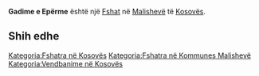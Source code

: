 {{Fshat në Kosovës
 | Emri                = Gadime e Epërme
| sqi_N_name = Gadime e Epërme
| sqi_N_FULL_NAME_RO = Gadime e Epërme
| sqi_N_FULL_NAME_ND_RO = Gadime e Eperme
| sqi_N_SORT_NAME_RG = GADIMEEEPERME
| sqi_N_FULL_NAME_RG = Gadime e Epërme
| sqi_N_FULL_NAME_ND_RG = Gadime e Eperme
| sqi_V_name = Gadimla e Epërme
| sqi_V_FULL_NAME_RO = Gadimla e Epërme
| sqi_V_FULL_NAME_ND_RO = Gadimla e Eperme
| sqi_V_SORT_NAME_RG = GADIMLAEEPERME
| sqi_V_FULL_NAME_RG = Gadimla e Epërme
| sqi_V_FULL_NAME_ND_RG = Gadimla e Eperme
| srp_N_name = Gornje Gadimlje
| srp_N_FULL_NAME_RO = Gornje Gadimlje
| srp_N_FULL_NAME_ND_RO = Gornje Gadimlje
| srp_N_SORT_NAME_RG = GORNJEGADIMLJE
| srp_N_FULL_NAME_RG = Gornje Gadimlje
| srp_N_FULL_NAME_ND_RG = Gornje Gadimlje
| srp_NS_name = Горње Гадимље
| srp_NS_FULL_NAME_RO = Горње Гадимље
| srp_NS_FULL_NAME_ND_RO = Горње Гадимље
| srp_NS_SORT_NAME_RG = ГОРЊЕГАДИМЉЕ
| srp_NS_FULL_NAME_RG = Горње Гадимље
| srp_NS_FULL_NAME_ND_RG = Горње Гадимље
| srp_V_name = Gornja Grdimlja
| srp_V_FULL_NAME_RO = Gornja Grdimlja Gornja Gadimija
| srp_V_FULL_NAME_ND_RO = Gornja Grdimlja Gornja Gadimija
| srp_V_SORT_NAME_RG = GORNJAGRDIMLJA GORNJAGADIMIJA
| srp_V_FULL_NAME_RG = Gornja Grdimlja Gornja Gadimija
| srp_V_FULL_NAME_ND_RG = Gornja Grdimlja Gornja Gadimija

 | Emri (Rasa dhanore) = 
 | Figura              = 
 | Shteti              = Kosovo
 | Komuna              = Malishevë
 | Kodi postar         = 
 | Sipërfaqja          = 

 | Popullsia           = 

 | Regj. i popullsisë  = 
 | Dend. e popullsisë  = 
 | Faqja zyrtare       = 
 <!--- Koordinatat ----> 
 | Gjerësia            = 42.491111
 | Gjatësia            = 21.222778
 | Lartësia            = 
}}
'''Gadime e Epërme''' është një [[Fshat]] në [[Malishevë]] të [[Kosovës]].

<!-- == Gjeografia == -->
<!-- == Historia == -->
<!-- == Demografia == -->
== Shih edhe ==
{{Komuna Malishevë}}
{{Kosovo-Administrata-Cung}}

[[Kategoria:Fshatra në Kosovës]]
[[Kategoria:Fshatra në Kommunes Malishevë]]
[[Kategoria:Vendbanime në Kosovës]]